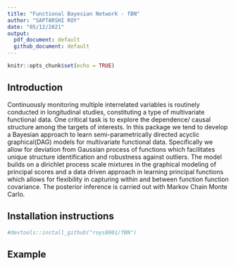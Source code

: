 ```yaml
---
title: "Functional Bayesian Network - fBN"
author: "SAPTARSHI ROY"
date: "05/12/2021"
output:
  pdf_document: default
  github_document: default
---
```


```r
knitr::opts_chunk$set(echo = TRUE)
```

## Introduction

Continuously monitoring multiple interrelated variables is routinely conducted in longitudinal studies, constituting a type of multivariate functional data. One critical task is to explore the dependence/ causal structure among the targets of interests. In this package we tend to develop a Bayesian approach to learn semi-parametrically directed acyclic graphical(DAG) models for multivariate functional data. Specifically we allow for deviation from Gaussian process of functions which facilitates unique structure identification and robustness against outliers. The model builds on a dirichlet process scale mixtures in the graphical modeling of principal scores and a data driven approach in learning principal functions which allows for flexibility in capturing within and between function function covariance. The posterior inference is carried out with Markov Chain Monte Carlo. 

## Installation instructions

```r
#devtools::install_github("roys8001/fBN")
```

## Example


```r
```

```r

```
